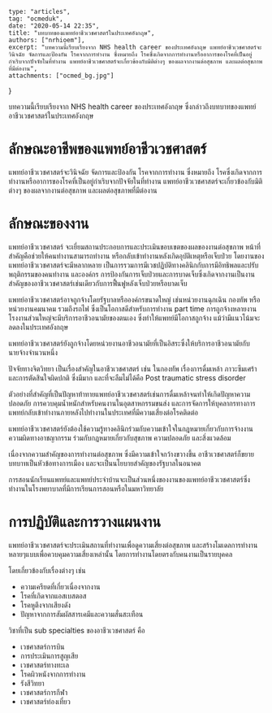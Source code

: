 
	type: "articles",
	tag: "ocmeduk",
	date: "2020-05-14 22:35",
    title: "บทบาทของแพทย์อาชีวเวชศาสตร์ในประเทศอังกฤษ",
    authors: ["nrhioem"],
	excerpt: "บทความนี้เรียบเรียงจาก NHS health career ของประเทศอังกฤษ แพทย์อาชีวเวชศาสตร์จะวินิจฉัย จัดการและป้องกัน โรคจากการทำงาน ซึ่งหมายถึง โรคซึ่งเกิดจากการทำงานหรืออาการของโรคที่เป็นอยู่กำเริบจากปัจจัยในที่ทำงาน แพทย์อาชีวเวชศาสตร์จะเกี่ยวข้องกับมิติต่างๆ ของผลจากงานต่อสุขภาพ และผลต่อสุขภาพที่มีต่องาน",
	attachments: ["ocmed_bg.jpg"]
}

บทความนี้เรียบเรียงจาก NHS health career ของประเทศอังกฤษ ซึ่งกล่าวถึงบทบาทของแพทย์อาชีวเวชศาสตร์ในประเทศอังกฤษ

# ลักษณะอาชีพของแพทย์อาชีวเวชศาสตร์

แพทย์อาชีวเวชศาสตร์จะวินิจฉัย จัดการและป้องกัน โรคจากการทำงาน ซึ่งหมายถึง โรคซึ่งเกิดจากการทำงานหรืออาการของโรคที่เป็นอยู่กำเริบจากปัจจัยในที่ทำงาน แพทย์อาชีวเวชศาสตร์จะเกี่ยวข้องกับมิติต่างๆ ของผลจากงานต่อสุขภาพ และผลต่อสุขภาพที่มีต่องาน

# ลักษณะของงาน

แพทย์อาชีวเวชศาสตร์ จะเยี่ยมสถานประกอบการและประเมินขอบเขตของผลของงานต่อสุขภาพ หน้าที่สำคัญคือช่วยให้คนทำงานสามารถทำงาน หรือกลับเข้าทำงานหลังเกิดอุบัติเหตุหรือเจ็บป่วย โดยงานของแพทย์อาชีวเวชศาสตร์จะมีหลากหลาย เป็นการรวมการมีเวชปฏิบัติทางคลินิกกับการมีอิทธิพลและปรับพฤติกรรมของคนทำงาน และองค์กร
การป้องกันการเจ็บป่วยและการบาดเจ็บซึ่งเกิดจากงานเป็นงานสำคัญของอาชีวเวชศาสตร์เช่นเดียวกับการฟื้นฟูหลังเจ็บป่วยหรือบาดเจ็บ

แพทย์อาชีวเวชศาสตร์อาจถูกจ้างโดยรัฐบาลหรือองค์กรขนาดใหญ่ เช่นหน่วยงานฉุกเฉิน กองทัพ หรือ หน่วยงานคมนาคม รวมถึงรถไฟ ซึ่งเป็นโอกาสดีสำหรับการทำงาน part time การถูกจ้างหลายงาน โรงงานส่วนใหญ่จะมีบริการอาชีวอนามัยของตนเอง ซึ่งทำให้แพทย์มีโอกาสถูกจ้าง แม้ว่ามีแนวโน้มจะลดลงในประเทศอังกฤษ

แพทย์อาชีวเวชศาสตร์ยังถูกจ้างโดยหน่วยงานอาชีวอนามัยที่เป็นอิสระซึ่งให้บริการอาชีวอนามัยกับนายจ้างจำนวนหนึ่ง

ปัจจัยทางจิตวิทยา เป็นเรื่องสำคัญในอาชีวเวชศาสตร์ เช่น ในกองทัพ เรื่องการดื่มเหล้า ภาวะซึมเศร้า และการตัดสินใจผิดปกติ ซึ่งมีมาก และที่จะลืมไม่ได้คือ Post traumatic stress disorder

ตัวอย่างที่สำคัญที่เป็นปัญหาท้าทายแพทย์อาชีวเวชศาสตร์เช่นการดื่มเหล้าจนทำให้เกิดปัญหาความปลอดภัย การควบคุมน้ำหนักสำหรับคนงานในอุตสาหกรรมขนส่ง และการจัดการให้บุคลากรทางการแพทย์กลับเข้าทำงานภายหลังไปทำงานในประเทศที่มีความเสี่ยงต่อโรคติดต่อ

แพทย์อาชีวเวชศาสตร์ยังต้องใช้ความรู้ทางคลินิกร่วมกับความเข้าใจในกฎหมายเกี่ยวกับการจ้างงาน ความผิดทางอาชญากรรม ร่วมกับกฎหมายเกี่ยวกับสุขภาพ ความปลอดภัย และสิ่งแวดล้อม

เนื่องจากความสำคัญของการทำงานต่อสุขภาพ ซึ่งมีความเข้าใจกว้างขวางขึ้น อาชีวเวชศาสตร์ก็ขยายบทบาทเป็นหัวข้อทางการเมือง และจะเป็นนโยบายสำคัญของรัฐบาลในอนาคต

การสอนนักเรียนแพทย์และแพทย์ประจำบ้านจะเป็นส่วนหนึ่งของงานของแพทย์อาชีวเวชศาสตร์ซึ่งทำงานในโรงพยาบาลที่มีการเรียนการสอนหรือในมหาวิทยาลัย

# การปฏิบัติและการวางแผนงาน

แพทย์อาชีวเวชศาสตร์จะประเมินสถานที่ทำงานเพื่อดูความเสี่ยงต่อสุขภาพ และสร้างโมเดลการทำงานหลายๆแบบเพื่อควบคุมความเสี่ยงเหล่านั้น โดยการทำงานโดยตรงกับคนงานเป็นรายบุคคล

โดยเกี่ยวข้องกับเรื่องต่างๆ เช่น

* ความเครียดที่เกี่ยวเนื่องจากงาน
* โรคที่เกิดจากแอสเบสตอส
* โรคหูตึงจากเสียงดัง
* ปัญหาจากการสัมผัสสารเคมีและความสั่นสะเทือน

วิชาที่เป็น sub specialties ของอาชีวเวชศาสตร์ คือ

* เวชศาสตร์การบิน
* การประเมินการสูญเสีย
* เวชศาสตร์ทางทะเล
* โรคผิวหนังจากการทำงาน
* รังสีวิทยา
* เวชศาสตร์การกีฬา
* เวชศาสตร์ท่องเที่ยว